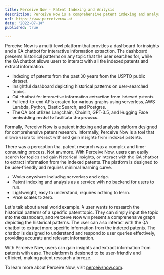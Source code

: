 ```yaml
---
title: Perceive Now - Patent Indexing and Analysis
description: Perceive Now is a comprehensive patent indexing and analysis platform, leveraging the USPTO public dataset to provide insightful dashboards and a QA chat platform. It indexes patents from the past 30 years, enabling users to gain historical insights on any topic of their choice.
url: https://www.perceivenow.ai
date: "2022-07-18"
published: true

---
```


Perceive Now is a multi-level platform that provides a dashboard for insights and a QA chatbot for interactive information extraction. The dashboard presents historical patterns on any topic that the user searches for, while the QA chatbot allows users to interact with all the indexed patents and extract information.

- Indexing of patents from the past 30 years from the USPTO public dataset.
- Insightful dashboard depicting historical patterns on user-searched topics.
- QA chatbot for interactive information extraction from indexed patents.
- Full end-to-end APIs created for various graphs using serverless, AWS Lambda, Python, Elastic Search, and Postgres.
- The QA bot utilizes Langchain, Chainlit, GPT-3.5, and Hugging Face embedding model to facilitate the process.


Formally, Perceive Now is a patent indexing and analysis platform designed for comprehensive patent research. Informally, Perceive Now is a tool that allows users to interact with and gain insights from indexed patents.

There was a perception that patent research was a complex and time-consuming process. Not anymore. With Perceive Now, users can easily search for topics and gain historical insights, or interact with the QA chatbot to extract information from the indexed patents. The platform is designed to be user-friendly and requires minimal learning curve.

- Works anywhere including serverless and edge.
- Patent indexing and analysis as a service with no backend for users to run.
- Lightweight, easy to understand, requires nothing to learn.
- Price scales to zero.

Let's talk about a real world example. A user wants to research the historical patterns of a specific patent topic. They can simply input the topic into the dashboard, and Perceive Now will present a comprehensive graph depicting the historical patterns. The user can also interact with the QA chatbot to extract more specific information from the indexed patents. The chatbot is designed to understand and respond to user queries effectively, providing accurate and relevant information.

With Perceive Now, users can gain insights and extract information from patents with ease. The platform is designed to be user-friendly and efficient, making patent research a breeze.


To learn more about Perceive Now, visit [perceivenow.com](perceivenow.com).
